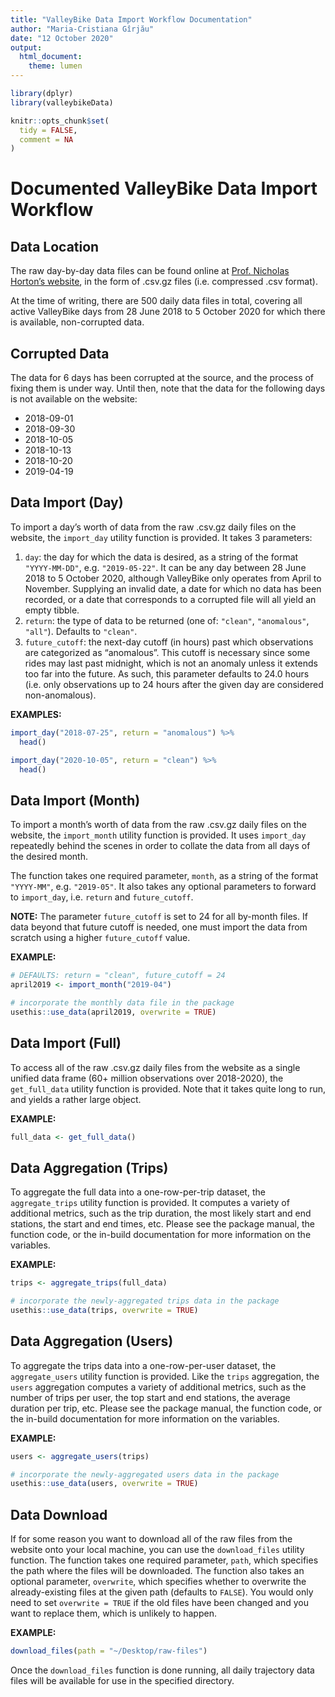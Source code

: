 ```yaml
---
title: "ValleyBike Data Import Workflow Documentation"
author: "Maria-Cristiana Gîrjău"
date: "12 October 2020"
output: 
  html_document:
    theme: lumen
---
```


```r
library(dplyr)
library(valleybikeData)

knitr::opts_chunk$set(
  tidy = FALSE,
  comment = NA
)
```

# Documented ValleyBike Data Import Workflow

## Data Location

The raw day-by-day data files can be found online at [Prof. Nicholas Horton's website](https://nhorton.people.amherst.edu/valleybikes/), in the form of .csv.gz files (i.e. compressed .csv format).

At the time of writing, there are 500 daily data files in total, covering all active ValleyBike days from 28 June 2018 to 5 October 2020 for which there is available, non-corrupted data. 

## Corrupted Data

The data for 6 days has been corrupted at the source, and the process of fixing them is under way. Until then, note that the data for the following days is not available on the website:

- 2018-09-01
- 2018-09-30
- 2018-10-05
- 2018-10-13
- 2018-10-20
- 2019-04-19

## Data Import (Day)

To import a day's worth of data from the raw .csv.gz daily files on the website, the `import_day` utility function is provided. It takes 3 parameters: 

1. `day`: the day for which the data is desired, as a string of the format `"YYYY-MM-DD"`, e.g. `"2019-05-22"`. It can be any day between 28 June 2018 to 5 October 2020, although ValleyBike only operates from April to November. Supplying an invalid date, a date for which no data has been recorded, or a date that corresponds to a corrupted file will all yield an empty tibble.
2. `return`: the type of data to be returned (one of: `"clean"`, `"anomalous"`, `"all"`). Defaults to `"clean"`.
3. `future_cutoff`: the next-day cutoff (in hours) past which observations are categorized as "anomalous". This cutoff is necessary since some rides may last past midnight, which is not an anomaly unless it extends too far into the future. As such, this parameter defaults to 24.0 hours (i.e. only observations up to 24 hours after the given day are considered non-anomalous).

**EXAMPLES:**

```r
import_day("2018-07-25", return = "anomalous") %>%
  head()

import_day("2020-10-05", return = "clean") %>%
  head()
```

## Data Import (Month)

To import a month's worth of data from the raw .csv.gz daily files on the website, the `import_month` utility function is provided. It uses `import_day` repeatedly behind the scenes in order to collate the data from all days of the desired month. 

The function takes one required parameter, `month`, as a string of the format `"YYYY-MM"`, e.g. `"2019-05"`. It also takes any optional parameters to forward to `import_day`, i.e. `return` and `future_cutoff`.

**NOTE:** The parameter `future_cutoff` is set to 24 for all by-month files. If data beyond that future cutoff is needed, one must import the data from scratch using a higher `future_cutoff` value.

**EXAMPLE:**

```r
# DEFAULTS: return = "clean", future_cutoff = 24
april2019 <- import_month("2019-04")

# incorporate the monthly data file in the package
usethis::use_data(april2019, overwrite = TRUE)
```

## Data Import (Full)

To access all of the raw .csv.gz daily files from the website as a single unified data frame (60+ million observations over 2018-2020), the `get_full_data` utility function is provided. Note that it takes quite long to run, and yields a rather large object.

**EXAMPLE:**

```r
full_data <- get_full_data()
```

## Data Aggregation (Trips)

To aggregate the full data into a one-row-per-trip dataset, the `aggregate_trips` utility function is provided. It computes a variety of additional metrics, such as the trip duration, the most likely start and end stations, the start and end times, etc. Please see the package manual, the function code, or the in-build documentation for more information on the variables.

**EXAMPLE:**

```r
trips <- aggregate_trips(full_data)

# incorporate the newly-aggregated trips data in the package
usethis::use_data(trips, overwrite = TRUE)
```

## Data Aggregation (Users)

To aggregate the trips data into a one-row-per-user dataset, the `aggregate_users` utility function is provided. Like the `trips` aggregation, the `users` aggregation computes a variety of additional metrics, such as the number of trips per user, the top start and end stations, the average duration per trip, etc. Please see the package manual, the function code, or the in-build documentation for more information on the variables.

**EXAMPLE:**

```r
users <- aggregate_users(trips)

# incorporate the newly-aggregated users data in the package
usethis::use_data(users, overwrite = TRUE)
```

## Data Download

If for some reason you want to download all of the raw files from the website onto your local machine, you can use the `download_files` utility function. The function takes one required parameter, `path`, which specifies the path where the files will be downloaded. The function also takes an optional parameter, `overwrite`, which specifies whether to overwrite the already-existing files at the given path (defaults to `FALSE`). You would only need to set `overwrite = TRUE` if the old files have been changed and you want to replace them, which is unlikely to happen.

**EXAMPLE:**

```r
download_files(path = "~/Desktop/raw-files")
```

Once the `download_files` function is done running, all daily trajectory data files will be available for use in the specified directory.
